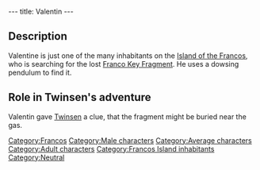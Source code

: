 ---
title: Valentin
---

{{Character|
Name=Valentin|
Image=KVALENTI.jpg|
Race=[[Franco]]|
Gender=Male|
Size=Medium|
Age=Adult}}

{{Quote|
Quote=This Roger de la Fontaine, he used to get pretty close to the gas. Could well be where he hid it, our fragment.|
Character=Valentin}}

==Description==
Valentine is just one of the many inhabitants on the [[Island of the Francos]], who is searching for the lost [[Franco Key Fragment]]. He uses a dowsing pendulum to find it.

==Role in Twinsen's adventure==
Valentin gave [[Twinsen]] a clue, that the fragment might be buried near the gas.

[[Category:Francos]]
[[Category:Male characters]]
[[Category:Average characters]]
[[Category:Adult characters]]
[[Category:Francos Island inhabitants]]
[[Category:Neutral]]